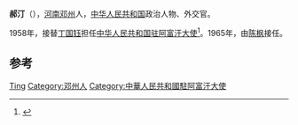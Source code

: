 '''郝汀'''（{{bd|？||？|}}），[[河南|河南]][[邓州市|邓州]]人，[[中华人民共和国|中华人民共和国]]政治人物、外交官。

1958年，接替[[丁国钰|丁国钰]]担任[[中国驻阿富汗大使列表|中华人民共和国驻阿富汗大使]]<ref>{{cite web|author=中华人民共和国外交部|title=中国驻阿富汗历任大使|url=http://www.mfa.gov.cn/chn/pds/ziliao/wjrw/2167/2168/t9129.htm|publisher=中华人民共和国外交部|accessdate=2012-03-03}}</ref>。1965年，由[[陈枫|陈枫]]接任。

== 参考 ==
{{reflist}}

{{start box}}
{{s-dip}}
{{succession box|[[丁国钰|丁国钰]]|[[陈枫|陈枫]]|[[中国驻阿富汗大使列表|中华人民共和国驻阿富汗大使]]|1958年8月-1965年5月}}
{{end box}}

{{中国政治人物小作品}}

{{Authority control}}
{{DEFAULTSORT:Hao郝}}
[[Category:郝姓|Ting]]
[[Category:邓州人|Category:邓州人]]
[[Category:中華人民共和國駐阿富汗大使|Category:中華人民共和國駐阿富汗大使]]